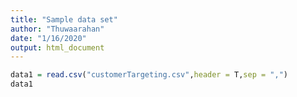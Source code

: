 ```yaml
---
title: "Sample data set"
author: "Thuwaarahan"
date: "1/16/2020"
output: html_document
---
```


```r
data1 = read.csv("customerTargeting.csv",header = T,sep = ",")
data1
```
